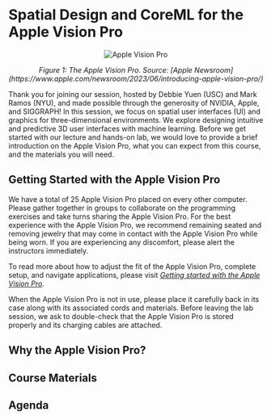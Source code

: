 # Spatial Design and CoreML for the Apple Vision Pro

<p align="center">
  <img src="https://www.apple.com/newsroom/images/media/introducing-apple-vision-pro/Apple-WWDC23-Vision-Pro-glass-230605_big.jpg.large_2x.jpg" alt="Apple Vision Pro"/>
</p>

<p align="center"><em>Figure 1: The Apple Vision Pro. Source: [Apple Newsroom](https://www.apple.com/newsroom/2023/06/introducing-apple-vision-pro/)</em></p>

Thank you for joining our session, hosted by Debbie Yuen (USC) and Mark Ramos (NYU), and made possible through the generosity of NVIDIA, Apple, and SIGGRAPH! In this session, we focus on spatial user interfaces (UI) and graphics for three-dimensional environments. We explore designing intuitive and predictive 3D user interfaces with machine learning. Before we get started with our lecture and hands-on lab, we would love to provide a brief introduction on the Apple Vision Pro, what you can expect from this course, and the materials you will need. 

## Getting Started with the Apple Vision Pro
We have a total of 25 Apple Vision Pro placed on every other computer. Please gather together in groups to collaborate on the programming exercises and take turns sharing the Apple Vision Pro. For the best experience with the Apple Vision Pro, we recommend remaining seated and removing jewelry that may come in contact with the Apple Vision Pro while being worn. If you are experiencing any discomfort, please alert the instructors immediately. 

To read more about how to adjust the fit of the Apple Vision Pro, complete setup, and navigate applications, please visit [*Getting started with the Apple Vision Pro*](https://support.apple.com/guide/apple-vision-pro/get-started-with-apple-vision-pro-tan489cfe222/visionos).

When the Apple Vision Pro is not in use, please place it carefully back in its case along with its associated cords and materials. Before leaving the lab session, we ask to double-check that the Apple Vision Pro is stored properly and its charging cables are attached. 

## Why the Apple Vision Pro? 

## Course Materials

## Agenda
